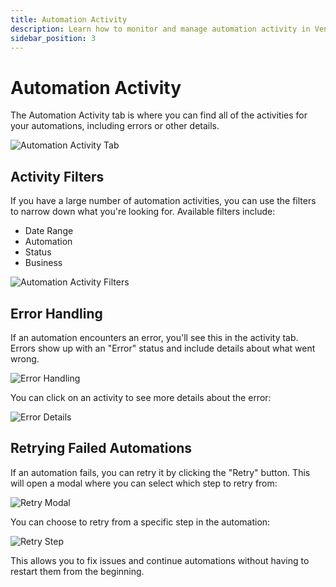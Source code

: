 ```yaml
---
title: Automation Activity
description: Learn how to monitor and manage automation activity in Vendasta
sidebar_position: 3
---
```


# Automation Activity

The Automation Activity tab is where you can find all of the activities for your automations, including errors or other details.

![Automation Activity Tab](./img/automations/activity/automation_activity_tab.jpg)

## Activity Filters

If you have a large number of automation activities, you can use the filters to narrow down what you're looking for. Available filters include:

- Date Range
- Automation
- Status
- Business

![Automation Activity Filters](./img/automations/activity/automation_activity_filters.jpg)

## Error Handling

If an automation encounters an error, you'll see this in the activity tab. Errors show up with an "Error" status and include details about what went wrong.

![Error Handling](./img/automations/activity/automation_error_handling.jpg)

You can click on an activity to see more details about the error:

![Error Details](./img/automations/activity/automation_error_display.jpg)

## Retrying Failed Automations

If an automation fails, you can retry it by clicking the "Retry" button. This will open a modal where you can select which step to retry from:

![Retry Modal](./img/automations/activity/automation_retry_modal.jpg)

You can choose to retry from a specific step in the automation:

![Retry Step](./img/automations/activity/automation_retry_step.jpg)

This allows you to fix issues and continue automations without having to restart them from the beginning.